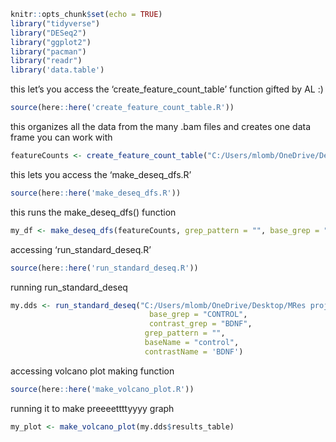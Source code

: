 ```r
knitr::opts_chunk$set(echo = TRUE)
library("tidyverse")
library("DESeq2")
library("ggplot2")
library("pacman")
library("readr")
library('data.table')
```

this let's you access the 'create_feature_count_table' function gifted by AL :)

```r
source(here::here('create_feature_count_table.R'))
```

this organizes all the data from the many .bam files and creates one data frame you can work with

```r
featureCounts <- create_feature_count_table("C:/Users/mlomb/OneDrive/Desktop/MRes project/Differential Expression/data/bdnf_trial_full/bdnf_trial_full")
```

this lets you access the 'make_deseq_dfs.R'

```r
source(here::here('make_deseq_dfs.R'))
```

this runs the make_deseq_dfs() function

```r
my_df <- make_deseq_dfs(featureCounts, grep_pattern = "", base_grep = "CONTROL", contrast_grep = "BDNF")
```

accessing 'run_standard_deseq.R'

```r
source(here::here('run_standard_deseq.R'))
```

running run_standard_deseq

```r
my.dds <- run_standard_deseq("C:/Users/mlomb/OneDrive/Desktop/MRes project/Differential Expression/data/bdnf_trial_full/bdnf_trial_full", 
                               base_grep = "CONTROL",
                               contrast_grep = "BDNF", 
                              grep_pattern = "",
                              baseName = "control",
                              contrastName = 'BDNF')
```

accessing volcano plot making function

```r
source(here::here('make_volcano_plot.R'))
```

running it to make preeeettttyyyy graph

```r
my_plot <- make_volcano_plot(my.dds$results_table)
```
